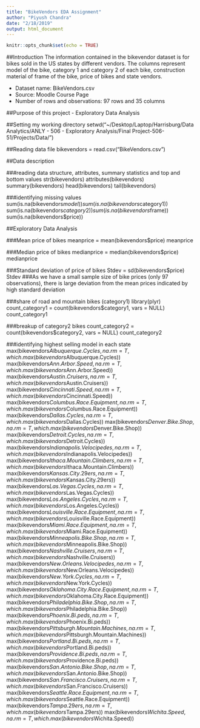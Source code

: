 ```yaml
---
title: "BikeVendors EDA Assignment"
author: "Piyush Chandra"
date: "2/18/2019"
output: html_document
---
```


```r
knitr::opts_chunk$set(echo = TRUE)
```
##Introduction
The information contained in the bikevendor dataset is for bikes sold in the US states by different vendors. The columns represent model of the bike, category 1 and category 2 of each bike, construction material of frame of the bike, price of bikes and state vendors.

 - Dataset name: BikeVendors.csv
 - Source: Moodle Course Page
 - Number of rows and observations: 97 rows and 35 columns

##Purpose of this project - Exploratory Data Analysis

##Setting my working directory
setwd("~/Desktop/Laptop/Harrisburg/Data Analytics/ANLY - 506 - Exploratory Analysis/Final Project-506-51/Projects/Data/")

##Reading data file
bikevendors = read.csv("BikeVendors.csv")

##Data description

###reading data structure, attributes, summary statistics and top and bottom values
str(bikevendors)
attributes(bikevendors)
summary(bikevendors)
head(bikevendors)
tail(bikevendors)


###identifying missing values
sum(is.na(bikevendors$model))
sum(is.na(bikevendors$category1))
sum(is.na(bikevendors$category2))
sum(is.na(bikevendors$frame))
sum(is.na(bikevendors$price))


##Exploratory Data Analysis

###Mean price of bikes
meanprice = mean(bikevendors$price)
meanprice

###Median price of bikes
medianprice = median(bikevendors$price)
medianprice


###Standard deviation of price of bikes
Stdev = sd(bikevendors$price)
Stdev
###As we have a small sample size of bike prices (only 97 observations), there is large deviation from the mean prices indicated by high standard deviation

###share of road and mountain bikes (category1)
library(plyr)
count_category1 = count(bikevendors$category1, vars = NULL)
count_category1

###breakup of category2 bikes
count_category2 = count(bikevendors$category2, vars = NULL)
count_category2


###identifying highest selling model in each state
max(bikevendors$Albuquerque.Cycles, na.rm = T, which.max(bikevendors$Albuquerque.Cycles))
max(bikevendors$Ann.Arbor.Speed, na.rm = T, which.max(bikevendors$Ann.Arbor.Speed))
max(bikevendors$Austin.Cruisers, na.rm = T, which.max(bikevendors$Austin.Cruisers))
max(bikevendors$Cincinnati.Speed, na.rm = T, which.max(bikevendors$Cincinnati.Speed))
max(bikevendors$Columbus.Race.Equipment, na.rm = T, which.max(bikevendors$Columbus.Race.Equipment))
max(bikevendors$Dallas.Cycles, na.rm = T, which.max(bikevendors$Dallas.Cycles))
max(bikevendors$Denver.Bike.Shop, na.rm = T, which.max(bikevendors$Denver.Bike.Shop))
max(bikevendors$Detroit.Cycles, na.rm = T, which.max(bikevendors$Detroit.Cycles))
max(bikevendors$Indianapolis.Velocipedes, na.rm = T, which.max(bikevendors$Indianapolis.Velocipedes))
max(bikevendors$Ithaca.Mountain.Climbers, na.rm = T, which.max(bikevendors$Ithaca.Mountain.Climbers))
max(bikevendors$Kansas.City.29ers, na.rm = T, which.max(bikevendors$Kansas.City.29ers))
max(bikevendors$Las.Vegas.Cycles, na.rm = T, which.max(bikevendors$Las.Vegas.Cycles))
max(bikevendors$Los.Angeles.Cycles, na.rm = T, which.max(bikevendors$Los.Angeles.Cycles))
max(bikevendors$Louisville.Race.Equipment, na.rm = T, which.max(bikevendors$Louisville.Race.Equipment))
max(bikevendors$Miami.Race.Equipment, na.rm = T, which.max(bikevendors$Miami.Race.Equipment))
max(bikevendors$Minneapolis.Bike.Shop, na.rm = T, which.max(bikevendors$Minneapolis.Bike.Shop))
max(bikevendors$Nashville.Cruisers, na.rm = T, which.max(bikevendors$Nashville.Cruisers))
max(bikevendors$New.Orleans.Velocipedes, na.rm = T, which.max(bikevendors$New.Orleans.Velocipedes))
max(bikevendors$New.York.Cycles, na.rm = T, which.max(bikevendors$New.York.Cycles))
max(bikevendors$Oklahoma.City.Race.Equipment, na.rm = T, which.max(bikevendors$Oklahoma.City.Race.Equipment))
max(bikevendors$Philadelphia.Bike.Shop, na.rm = T, which.max(bikevendors$Philadelphia.Bike.Shop))
max(bikevendors$Phoenix.Bi.peds, na.rm = T, which.max(bikevendors$Phoenix.Bi.peds))
max(bikevendors$Pittsburgh.Mountain.Machines, na.rm = T, which.max(bikevendors$Pittsburgh.Mountain.Machines))
max(bikevendors$Portland.Bi.peds, na.rm = T, which.max(bikevendors$Portland.Bi.peds))
max(bikevendors$Providence.Bi.peds, na.rm = T, which.max(bikevendors$Providence.Bi.peds))
max(bikevendors$San.Antonio.Bike.Shop, na.rm = T, which.max(bikevendors$San.Antonio.Bike.Shop))
max(bikevendors$San.Francisco.Cruisers, na.rm = T, which.max(bikevendors$San.Francisco.Cruisers))
max(bikevendors$Seattle.Race.Equipment, na.rm = T, which.max(bikevendors$Seattle.Race.Equipment))
max(bikevendors$Tampa.29ers, na.rm = T, which.max(bikevendors$Tampa.29ers))
max(bikevendors$Wichita.Speed, na.rm = T, which.max(bikevendors$Wichita.Speed))
